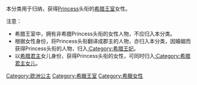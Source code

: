 本分类用于归纳，获得[[Princess|Princess]]头衔的[[希腊王室|希腊王室]]女性。

注意：
*希腊王室中，拥有非希腊Princess头衔的女性人物，不应归入本分类。
*根据女性身份，将Princess头衔翻译成郡主的人物，亦归入本分类，因婚姻而获得Princess头衔的人物，归入[[:Category:希腊王妃|:Category:希腊王妃]]。
*以[[希腊君主|希腊君主]]女儿身份，获得Princess头衔的女性，可同时归入[[:Category:希腊君主女儿|:Category:希腊君主女儿]]。

[[Category:欧洲公主|Category:欧洲公主]]
[[Category:希臘王室|Category:希臘王室]]
[[Category:希臘女性|Category:希臘女性]]